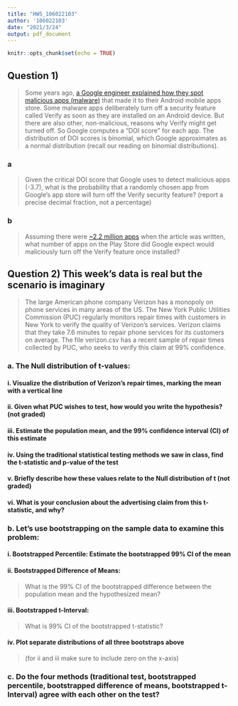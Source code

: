 ```yaml
---
title: "HW5_106022103"
author: '106022103'
date: "2021/3/24"
output: pdf_document
---
```


```r
knitr::opts_chunk$set(echo = TRUE)
```


## Question 1) 
> Some years ago, [a Google engineer explained how they spot malicious apps (malware)](https://android-developers.googleblog.com/2017/01/findingmalware.html) that made it to their Android mobile apps store. Some malware apps deliberately turn off a security feature called Verify as soon as they are installed on an Android device. But there are also other, non-malicious, reasons why Verify might get turned off. So Google computes a “DOI score” for each app. The distribution of DOI scores is binomial, which Google approximates as a normal distribution (recall our reading on binomial distributions).

### a
> Given the critical DOI score that Google uses to detect malicious apps (-3.7), what is the probability that a randomly chosen app from Google’s app store will turn off the Verify security feature? (report a precise decimal fraction, not a percentage)


### b
> Assuming there were [~2.2 million apps](https://www.statista.com/statistics/263795/number-of-available-apps-in-the-apple-app-store/) when the article was written, what number of apps on the Play Store did Google expect would maliciously turn off the Verify feature once installed?





## Question 2) This week’s data is real but the scenario is imaginary
> The large American phone company Verizon has a monopoly on phone services in many areas of the US. The New York Public Utilities Commission (PUC) regularly monitors repair times with customers in New York to verify the quality of Verizon’s services. Verizon claims that they take 7.6 minutes to repair phone services for its customers on average. The file verizon.csv has a recent sample of repair times collected by PUC, who seeks to verify this claim at 99% confidence.

### a. The Null distribution of t-values:
#### i. Visualize the distribution of Verizon’s repair times, marking the mean with a vertical line
#### ii. Given what PUC wishes to test, how would you write the hypothesis? (not graded)
#### iii. Estimate the population mean, and the 99% confidence interval (CI) of this estimate
#### iv. Using the traditional statistical testing methods we saw in class, find the t-statistic and p-value of the test
#### v. Briefly describe how these values relate to the Null distribution of t (not graded)
#### vi. What is your conclusion about the advertising claim from this t-statistic, and why?


### b. Let’s use bootstrapping on the sample data to examine this problem:
#### i. Bootstrapped Percentile: Estimate the bootstrapped 99% CI of the mean
#### ii. Bootstrapped Difference of Means: 
> What is the 99% CI of the bootstrapped difference between the population mean and the hypothesized mean?

#### iii. Bootstrapped t-Interval: 
> What is 99% CI of the bootstrapped t-statistic?

#### iv. Plot separate distributions of all three bootstraps above
> (for ii and iii make sure to include zero on the x-axis)  

### c. Do the four methods (traditional test, bootstrapped percentile, bootstrapped difference of means, bootstrapped t-Interval) agree with each other on the test?
